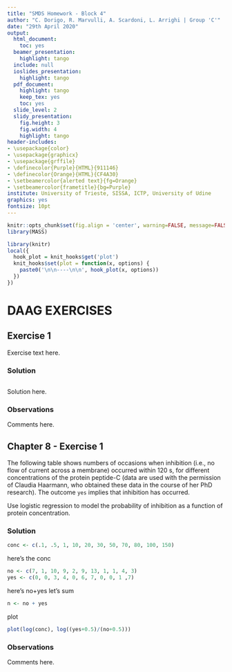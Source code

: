 ```yaml
---
title: "SMDS Homework - Block 4"
author: "C. Dorigo, R. Marvulli, A. Scardoni, L. Arrighi | Group 'C'"
date: "29th April 2020"
output:
  html_document:
    toc: yes
  beamer_presentation:
    highlight: tango
  include: null
  ioslides_presentation:
    highlight: tango
  pdf_document:
    highlight: tango
    keep_tex: yes
    toc: yes
  slide_level: 2
  slidy_presentation:
    fig.height: 3
    fig.width: 4
    highlight: tango
header-includes:
- \usepackage{color}
- \usepackage{graphicx}
- \usepackage{grffile}
- \definecolor{Purple}{HTML}{911146}
- \definecolor{Orange}{HTML}{CF4A30}
- \setbeamercolor{alerted text}{fg=Orange}
- \setbeamercolor{frametitle}{bg=Purple}
institute: University of Trieste, SISSA, ICTP, University of Udine
graphics: yes
fontsize: 10pt
---
```


```r
knitr::opts_chunk$set(fig.align = 'center', warning=FALSE, message=FALSE, fig.asp=0.625, dev='png', global.par = TRUE, dev.args=list(pointsize=10), fig.path = 'figs/')
library(MASS)
```

```r
library(knitr)
local({
  hook_plot = knit_hooks$get('plot')
  knit_hooks$set(plot = function(x, options) {
    paste0('\n\n----\n\n', hook_plot(x, options))
  })
})
```

# DAAG EXERCISES {.tabset}

## Exercise 1 

Exercise text here.

### Solution

```r
```

Solution here.

### Observations

Comments here.


## Chapter 8 - Exercise 1 

The following table shows numbers of occasions when inhibition (i.e., no flow of current across a membrane) occurred within $120$ s, for different concentrations of the protein peptide-C (data are used with the permission of Claudia Haarmann, who obtained these data in the course of her PhD research). The outcome $\texttt{yes}$ implies that inhibition has occurred.

Use logistic regression to model the probability of inhibition as a function of protein concentration.

### Solution

```r
conc <- c(.1, .5, 1, 10, 20, 30, 50, 70, 80, 100, 150)
```

here's the conc

```r
no <- c(7, 1, 10, 9, 2, 9, 13, 1, 1, 4, 3)
yes <- c(0, 0, 3, 4, 0, 6, 7, 0, 0, 1 ,7)
```

here's no+yes
let's sum

```r
n <- no + yes
```

plot

```r
plot(log(conc), log((yes+0.5)/(no+0.5)))
```

### Observations

Comments here.


